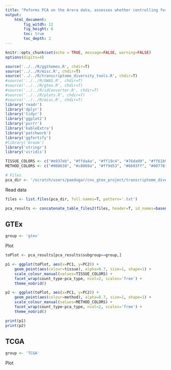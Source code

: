 ```yaml
---
title: "Peforms PCA on the Arora data, assesses whether controlling for transcriptome diversity results in better clustering"
output:
    html_document:
        fig_witdh: 12
        fig_height: 6
        toc: true
        toc_depth: 2
---
```


```r
knitr::opts_chunk$set(echo = TRUE, message=FALSE, warning=FALSE)
options(digits=4)
```

```r
source('../../R/ggthemes.R', chdir=T)
source('../../R/misc.R', chdir=T)
source('../../R/transcriptome_diversity_tools.R', chdir=T)
#source('../../R/GWAS.R', chdir=T)
#source('../../R/gtex.R', chdir=T)
#source('../../R/idConverter.R', chdir=T)
#source('../../R/plots.R', chdir=T)
#source('../../R/misc.R', chdir=T)
library('readr')
library('dplyr')
library('tidyr')
library('ggplot2')
library('purrr')
library('kableExtra')
library('patchwork')
library('ggfortify')
#library('broom')
library('stringr')
library('viridis')
```

```r

TISSUE_COLORS <- c("#e937eb", "#ffda4a", "#ff19c4", "#76da99", "#ff61b9", "#28fdff", "#984000", "#0187ca", "#b1c25d", "#21002f", "#937c00", "#003566", "#001216", "#9b6375", "#b9d1ff", "#595b59")
METHOD_COLORS <- c("#008638", "#c8069a", "#ff9d53", "#6693ff", "#00778f", "#595b59")

# Files
pca_dir <- '/scratch/users/paedugar/cnv_gtex_project/transcriptome_diversity_other_datasets/PCA_arora/'
```

Read data
```r
files <- list.files(pca_dir, full.names=T, pattern='.txt')

pca_results <- concatenate_table_files2(files, header=T, id_names=basename(files), join_rows=T)
```

## GTEx
```r
group <- 'gtex'
```

Plot
```r
toPlot <- pca_results[pca_results$subgroup==group,] 

p1 <- ggplot(toPlot, aes(x=PC1, y=PC2)) +
    geom_point(aes(colour=tissue), alpha=0.7, size=1, shape=1) +
    scale_colour_manual(values=TISSUE_COLORS) +
    facet_wrap(count_type~pca_type, ncol=2, scales='free') +
    theme_noGrid()

p2 <- ggplot(toPlot, aes(x=PC1, y=PC2)) +
    geom_point(aes(colour=method), alpha=0.7, size=1, shape=1) +
    scale_colour_manual(values=METHOD_COLORS) +
    facet_wrap(count_type~pca_type, ncol=2, scales='free') +
    theme_noGrid()

print(p1)
print(p2)
```

## TCGA
```r
group <- 'TCGA'
```

Plot
```r
```
